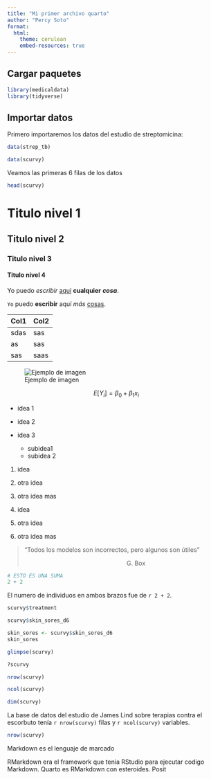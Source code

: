 ```yaml
---
title: "Mi primer archivo quarto"
author: "Percy Soto"
format: 
  html: 
    theme: cerulean
    embed-resources: true
---
```


## Cargar paquetes

```r
library(medicaldata)
library(tidyverse)
```

## Importar datos

Primero importaremos los datos del estudio de streptomicina:

```r
data(strep_tb)
```

```r
data(scurvy)
```

Veamos las primeras 6 filas de los datos

```r
head(scurvy)
```

# Titulo nivel 1

## Titulo nivel 2

### Titulo nivel 3

#### Titulo nivel 4

Yo puedo *escribir* [aquí]{.underline} **cualquier** ***cosa***.

`Yo` puedo **escribir** aquí *más* [cosas]{.underline}.

| Col1 | Col2 |
|------|------|
| sdas | sas  |
| as   | sas  |
| sas  | saas |

![Ejemplo de imagen](images/asociacion_agnostica.JPG){fig-align="center"}

$$E[Y_i]=\beta_0+\beta_1x_i$$

-   idea 1

-   idea 2

-   idea 3

    -   subidea1
    -   subidea 2

1.  idea

2.  otra idea

3.  otra idea mas

4.  idea

5.  otra idea

6.  otra idea mas

> "Todos los modelos son incorrectos, pero algunos son útiles"
>
> |                                                             G. Box

```r
# ESTO ES UNA SUMA
2 + 2
```

El numero de individuos en ambos brazos fue de `r 2 + 2`.


```r
scurvy$treatment
```

```r
scurvy$skin_sores_d6
```

```r
skin_sores <- scurvy$skin_sores_d6
skin_sores
```


```r
glimpse(scurvy)
```

```r
?scurvy
```

```r
nrow(scurvy)
```

```r
ncol(scurvy)
```

```r
dim(scurvy)
```

La base de datos del estudio de James Lind sobre terapias contra el escorbuto tenía `r nrow(scurvy)` filas y `r ncol(scurvy)` variables.

```r
nrow(scurvy)
```

Markdown es el lenguaje de marcado

RMarkdown era el framework que tenia RStudio para ejecutar codigo Markdown.
Quarto es RMarkdown con esteroides.
Posit

